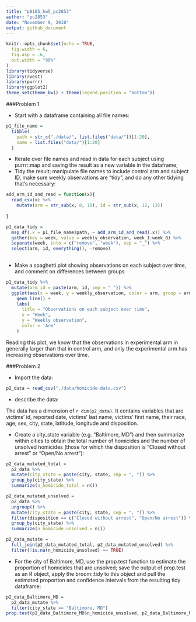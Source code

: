 ```yaml
---
title: "p8105_hw5_pc2853"
author: "pc2853"
date: "November 9, 2018"
output: github_document
---
```


```r
knitr::opts_chunk$set(echo = TRUE,
  fig.width = 6,
  fig.asp = .6,
  out.width = "90%"
)
library(tidyverse)
library(rvest)
library(purrr)
library(ggplot2)
theme_set(theme_bw() + theme(legend.position = "bottom"))
```

###Problem 1

* Start with a dataframe containing all file names:

```r
p1_file_name = 
  tibble(
    path = str_c("./data/", list.files("data/"))[1:20],
    name = list.files("data/")[1:20]
  )

```

* Iterate over file names and read in data for each subject using purrr::map and saving the result as a new variable in the dataframe; 
* Tidy the result; manipulate file names to include control arm and subject ID, make sure weekly observations are “tidy”, and do any other tidying that’s necessary:

```r

add_arm_id_and_read = function(x){
  read_csv(x) %>% 
    mutate(arm = str_sub(x, 8, 10), id = str_sub(x, 12, 13))
  
}

p1_data_tidy = 
  map_df(.x = p1_file_name$path, ~ add_arm_id_and_read(.x)) %>% 
  gather(key = week, value = weekly_observation, week_1:week_8) %>% 
  separate(week, into = c("remove", "week"), sep = "_") %>% 
  select(arm, id, everything(), -remove)
  
```

* Make a spaghetti plot showing observations on each subject over time, and comment on differences between groups

```r
p1_data_tidy %>% 
  mutate(arm_id = paste(arm, id, sep = "_")) %>% 
  ggplot(aes(x = week, y = weekly_observation, color = arm, group = arm_id)) +
    geom_line() +
    labs(
      title = "Observations on each subject over time",
      x = "Week",
      y = "Weekly observation",
      color = 'Arm'
    ) 
```

Reading this plot, we know that the observations in experimental arm in generally larger than that in control arm, and only the experimental arm has increasing observations over time. 

###Problem 2

* Import the data:

```r
p2_data = read_csv("./data/homicide-data.csv")
```

* describe the data:

The data has a dimension of `r dim(p2_data)`. It contains variables that are victims' id, reported date, victims' last name, victims' first name, their race, age, sex, city, state, latitude, longitude and disposition. 

* Create a city_state variable (e.g. “Baltimore, MD”) and then summarize within cities to obtain the total number of homicides and the number of unsolved homicides (those for which the disposition is “Closed without arrest” or “Open/No arrest”):
```r
p2_data_mutated_total = 
  p2_data %>%
  mutate(city_state = paste(city, state, sep = ", ")) %>% 
  group_by(city_state) %>% 
  summarize(n_homicide_total = n())

p2_data_mutated_unsolved = 
  p2_data %>%
  ungroup() %>% 
  mutate(city_state = paste(city, state, sep = ", ")) %>% 
  filter(disposition == c("Closed without arrest", "Open/No arrest")) %>% 
  group_by(city_state) %>% 
  summarize(n_homicide_unsolved = n())

p2_data_mutate = 
  full_join(p2_data_mutated_total, p2_data_mutated_unsolved) %>% 
  filter(!is.na(n_homicide_unsolved) == TRUE)
```

* For the city of Baltimore, MD, use the prop.test function to estimate the proportion of homicides that are unsolved; save the output of prop.test as an R object, apply the broom::tidy to this object and pull the estimated proportion and confidence intervals from the resulting tidy dataframe:
```r
p2_data_Baltimore_MD =   
  p2_data_mutate %>% 
  filter(city_state == "Baltimore, MD")
prop.test(p2_data_Baltimore_MD$n_homicide_unsolved, p2_data_Baltimore_MD$n_homicide_total)
```

